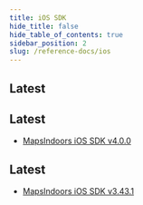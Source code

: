 ```yaml
---
title: iOS SDK
hide_title: false
hide_table_of_contents: true
sidebar_position: 2
slug: /reference-docs/ios
---
```



## Latest

<Tabs>
<TabItem value="v4" label="iOS SDK V4" default>

## Latest
* [MapsIndoors iOS SDK v4.0.0](https://app.mapsindoors.com/mapsindoors/reference/ios/v4-doc/documentation/mapsindoors/)

</TabItem>
<TabItem value="v3" label="iOS SDK V3">

## Latest
* [MapsIndoors iOS SDK v3.43.1](https://app.mapsindoors.com/mapsindoors/reference/ios/v3/classes.html)

</TabItem>
</Tabs>
